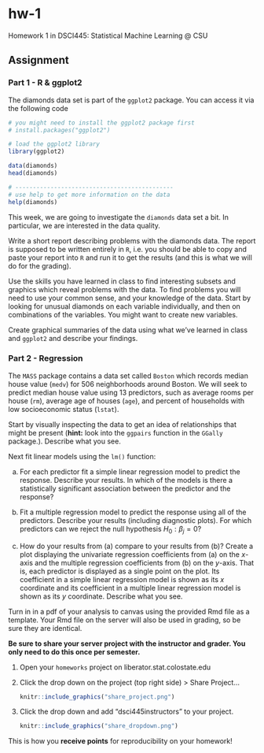 # hw-1

Homework 1 in DSCI445: Statistical Machine Learning @ CSU

## Assignment

### Part 1 - R & ggplot2
The diamonds data set is part of the `ggplot2` package. You can access it via the following code

```r
# you might need to install the ggplot2 package first
# install.packages("ggplot2")

# load the ggplot2 library
library(ggplot2)

data(diamonds)
head(diamonds) 

# ---------------------------------------------
# use help to get more information on the data
help(diamonds)
```

This week, we are going to investigate the `diamonds` data set a bit. In particular, we are interested in the data quality.

Write a short report describing problems with the diamonds data. The report is supposed to be written entirely in `R`, i.e. you should be able to copy and paste your report into `R` and run it to get the results (and this is what we will do for the grading).

Use the skills you have learned in class to find interesting subsets and graphics which reveal problems with the data. To find problems you will need to use your common sense, and your knowledge of the data. Start by looking for unusual diamonds on each variable individually, and then on combinations of the variables. You might want to create new variables. 

Create graphical summaries of the data using what we've learned in class and `ggplot2` and describe your findings. 

### Part 2 - Regression

The `MASS` package contains a data set called `Boston` which records median house value (`medv`) for $506$ neighborhoods around Boston. We will seek to predict median house value using 13 predictors, such as average rooms per house (`rm`), average age of houses (`age`), and percent of households with low socioeconomic status (`lstat`). 

Start by visually inspecting the data to get an idea of relationships that might be present (**hint:** look into the `ggpairs` function in the `GGally` package.). Describe what you see.

Next fit linear models using the `lm()` function:

(a) For each predictor fit a simple linear regression model to predict the response. Describe your results. In which of the models is there a statistically significant association between the predictor and the response?

(b) Fit a multiple regression model to predict the response using all of the predictors. Describe your results (including diagnostic plots). For which predictors can we reject the null hypothesis $H_0: \beta_j = 0$?

(c) How do your results from (a) compare to your results from (b)? Create a plot displaying the univariate regression coefficients from (a) on the $x$-axis and the multiple regression coefficients from (b) on the $y$-axis. That is, each predictor is displayed as a single point on the plot. Its coefficient in a simple linear regression model is shown as its $x$ coordinate and its coefficient in a multiple linear regression model is shown as its $y$ coordinate. Describe what you see.

 
Turn in in a pdf of your analysis to canvas using the provided Rmd file as a template. Your Rmd file on the server will also be used in grading, so be sure they are identical.

**Be sure to share your server project with the instructor and grader. You only need to do this once per semester.**

1. Open your `homeworks` project on liberator.stat.colostate.edu
2. Click the drop down on the project (top right side) > Share Project...
    
    ```r
    knitr::include_graphics("share_project.png")
    ```
  
3. Click the drop down and add "dsci445instructors" to your project.

    ```r
    knitr::include_graphics("share_dropdown.png")
    ```

This is how you **receive points** for reproducibility on your homework!




